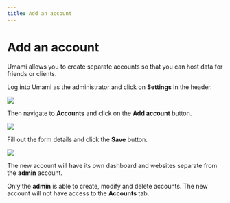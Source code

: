 ```yaml
---
title: Add an account
---
```


# Add an account

Umami allows you to create separate accounts so that you can host data for friends or clients.

Log into Umami as the administrator and click on **Settings** in the header.

<img src="/images/v1/header.png" />

Then navigate to **Accounts** and click on the **Add account** button.

<img src="/images/v1/add-account.png" />

Fill out the form details and click the **Save** button.

<img src="/images/v1/add-account-form.png" />

The new account will have its own dashboard and websites separate from the **admin** account.

Only the **admin** is able to create, modify and delete accounts. The new account will not have access
to the **Accounts** tab.
